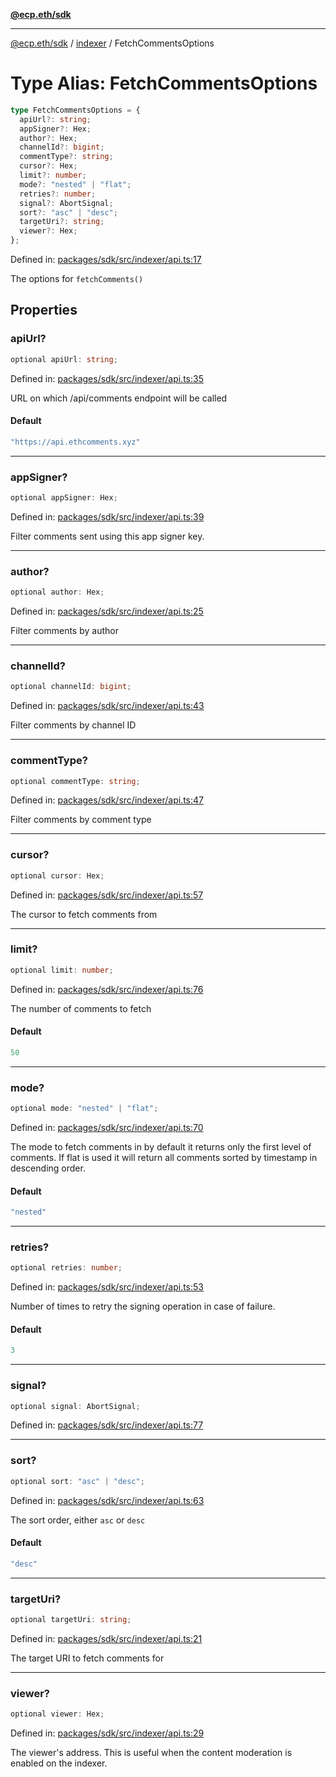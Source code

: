 [**@ecp.eth/sdk**](../../index.mdx)

***

[@ecp.eth/sdk](/sdk-reference/index.mdx) / [indexer](/sdk-reference/indexer/index.mdx) / FetchCommentsOptions

# Type Alias: FetchCommentsOptions

```ts
type FetchCommentsOptions = {
  apiUrl?: string;
  appSigner?: Hex;
  author?: Hex;
  channelId?: bigint;
  commentType?: string;
  cursor?: Hex;
  limit?: number;
  mode?: "nested" | "flat";
  retries?: number;
  signal?: AbortSignal;
  sort?: "asc" | "desc";
  targetUri?: string;
  viewer?: Hex;
};
```

Defined in: [packages/sdk/src/indexer/api.ts:17](https://github.com/ecp-eth/comments-monorepo/blob/main/packages/sdk/src/indexer/api.ts#L17)

The options for `fetchComments()`

## Properties

### apiUrl?

```ts
optional apiUrl: string;
```

Defined in: [packages/sdk/src/indexer/api.ts:35](https://github.com/ecp-eth/comments-monorepo/blob/main/packages/sdk/src/indexer/api.ts#L35)

URL on which /api/comments endpoint will be called

#### Default

```ts
"https://api.ethcomments.xyz"
```

***

### appSigner?

```ts
optional appSigner: Hex;
```

Defined in: [packages/sdk/src/indexer/api.ts:39](https://github.com/ecp-eth/comments-monorepo/blob/main/packages/sdk/src/indexer/api.ts#L39)

Filter comments sent using this app signer key.

***

### author?

```ts
optional author: Hex;
```

Defined in: [packages/sdk/src/indexer/api.ts:25](https://github.com/ecp-eth/comments-monorepo/blob/main/packages/sdk/src/indexer/api.ts#L25)

Filter comments by author

***

### channelId?

```ts
optional channelId: bigint;
```

Defined in: [packages/sdk/src/indexer/api.ts:43](https://github.com/ecp-eth/comments-monorepo/blob/main/packages/sdk/src/indexer/api.ts#L43)

Filter comments by channel ID

***

### commentType?

```ts
optional commentType: string;
```

Defined in: [packages/sdk/src/indexer/api.ts:47](https://github.com/ecp-eth/comments-monorepo/blob/main/packages/sdk/src/indexer/api.ts#L47)

Filter comments by comment type

***

### cursor?

```ts
optional cursor: Hex;
```

Defined in: [packages/sdk/src/indexer/api.ts:57](https://github.com/ecp-eth/comments-monorepo/blob/main/packages/sdk/src/indexer/api.ts#L57)

The cursor to fetch comments from

***

### limit?

```ts
optional limit: number;
```

Defined in: [packages/sdk/src/indexer/api.ts:76](https://github.com/ecp-eth/comments-monorepo/blob/main/packages/sdk/src/indexer/api.ts#L76)

The number of comments to fetch

#### Default

```ts
50
```

***

### mode?

```ts
optional mode: "nested" | "flat";
```

Defined in: [packages/sdk/src/indexer/api.ts:70](https://github.com/ecp-eth/comments-monorepo/blob/main/packages/sdk/src/indexer/api.ts#L70)

The mode to fetch comments in by default it returns only the first level of comments.
If flat is used it will return all comments sorted by timestamp in descending order.

#### Default

```ts
"nested"
```

***

### retries?

```ts
optional retries: number;
```

Defined in: [packages/sdk/src/indexer/api.ts:53](https://github.com/ecp-eth/comments-monorepo/blob/main/packages/sdk/src/indexer/api.ts#L53)

Number of times to retry the signing operation in case of failure.

#### Default

```ts
3
```

***

### signal?

```ts
optional signal: AbortSignal;
```

Defined in: [packages/sdk/src/indexer/api.ts:77](https://github.com/ecp-eth/comments-monorepo/blob/main/packages/sdk/src/indexer/api.ts#L77)

***

### sort?

```ts
optional sort: "asc" | "desc";
```

Defined in: [packages/sdk/src/indexer/api.ts:63](https://github.com/ecp-eth/comments-monorepo/blob/main/packages/sdk/src/indexer/api.ts#L63)

The sort order, either `asc` or `desc`

#### Default

```ts
"desc"
```

***

### targetUri?

```ts
optional targetUri: string;
```

Defined in: [packages/sdk/src/indexer/api.ts:21](https://github.com/ecp-eth/comments-monorepo/blob/main/packages/sdk/src/indexer/api.ts#L21)

The target URI to fetch comments for

***

### viewer?

```ts
optional viewer: Hex;
```

Defined in: [packages/sdk/src/indexer/api.ts:29](https://github.com/ecp-eth/comments-monorepo/blob/main/packages/sdk/src/indexer/api.ts#L29)

The viewer's address. This is useful when the content moderation is enabled on the indexer.

